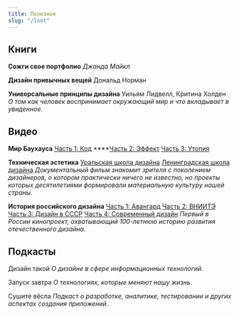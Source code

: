 ```yaml
---
title: Полезное
slug: "/loot"
---
```


## Книги
**Сожги свое портфолио**
*Джанда Майкл*

**Дизайн привычных вещей**
Дональд Норман

**Универсальные принципы дизайна**
Уильям Лидвелл, Критина Холден
*О том как человек воспринимает окружающий мир и что вкладывает в увиденное.*

## Видео
**Мир Баухауса**
[Часть 1: Код](https://www.youtube.com/watch?v=7QctuOv2Xxk)
****[Часть 2: Эффект](https://www.youtube.com/watch?v=WbQpvHWB67U)
[Часть 3: Утопия](https://www.youtube.com/watch?v=ybCfiMgN8io)

**Техническая эстетика**
[Уральская школа дизайна](https://www.youtube.com/watch?v=vF6gjli0FWw)
[Ленинградская школа дизайна](https://www.youtube.com/watch?v=4eL8BDZ-JUU)
*Документальный фильм знакомит зрителя с поколением дизайнеров, о котором практически ничего не известно, но проекты которых десятилетиями формировали материальную культуру нашей страны.*

**История российского дизайна**
[Часть 1: Авангард](https://www.youtube.com/watch?v=lUVVsRX-eEc)
[Часть 2: ВНИИТЭ](https://www.youtube.com/watch?v=DTwqty7pMfE)
[Часть 3: Дизайн в СССР](https://www.youtube.com/watch?v=7klp_xqebn0)
[Часть 4: Современный дизайн](https://www.youtube.com/watch?v=nkJ0m0Ae7yw)
*Первый в России кинопроект, охватывающий 100-летнюю историю развития отечественного дизайна.* 

## Подкасты
Дизайн такой
*О дизайне в сфере информационных технологий.*

Запуск завтра
*О технологиях, которые меняют нашу жизнь.*

Сушите вёсла
*Подкаст о разработке, аналитике, тестировании и других аспектах создания приложений.*